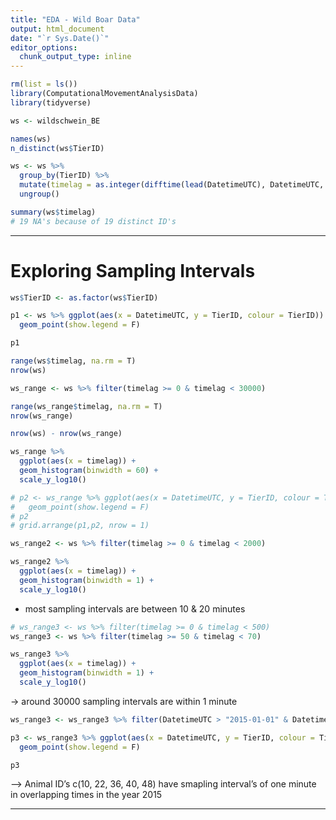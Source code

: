```yaml
---
title: "EDA - Wild Boar Data"
output: html_document
date: "`r Sys.Date()`"
editor_options: 
  chunk_output_type: inline
---
```


```r
rm(list = ls())
library(ComputationalMovementAnalysisData)
library(tidyverse)

ws <- wildschwein_BE
```

```r
names(ws)
n_distinct(ws$TierID)
```
```r

ws <- ws %>% 
  group_by(TierID) %>% 
  mutate(timelag = as.integer(difftime(lead(DatetimeUTC), DatetimeUTC, units = "secs"))) %>% 
  ungroup()

summary(ws$timelag)
# 19 NA's because of 19 distinct ID's
```

--------------------------------------------------------------------------------


# Exploring Sampling Intervals


```r
ws$TierID <- as.factor(ws$TierID)

p1 <- ws %>% ggplot(aes(x = DatetimeUTC, y = TierID, colour = TierID)) +
  geom_point(show.legend = F)

p1  
```

```r
range(ws$timelag, na.rm = T)
nrow(ws)

ws_range <- ws %>% filter(timelag >= 0 & timelag < 30000) 

range(ws_range$timelag, na.rm = T)
nrow(ws_range)

nrow(ws) - nrow(ws_range)
```


```r
ws_range %>% 
  ggplot(aes(x = timelag)) +
  geom_histogram(binwidth = 60) +
  scale_y_log10()
```

```r
# p2 <- ws_range %>% ggplot(aes(x = DatetimeUTC, y = TierID, colour = TierID)) +
#   geom_point(show.legend = F)
# p2
# grid.arrange(p1,p2, nrow = 1)
```

```r
ws_range2 <- ws %>% filter(timelag >= 0 & timelag < 2000)

ws_range2 %>% 
  ggplot(aes(x = timelag)) +
  geom_histogram(binwidth = 1) +
  scale_y_log10()
```
- most sampling intervals are between 10 & 20 minutes

```r
# ws_range3 <- ws %>% filter(timelag >= 0 & timelag < 500)
ws_range3 <- ws %>% filter(timelag >= 50 & timelag < 70)

ws_range3 %>% 
  ggplot(aes(x = timelag)) +
  geom_histogram(binwidth = 1) +
  scale_y_log10()

```
-> around 30000 sampling intervals are within 1 minute
```r
ws_range3 <- ws_range3 %>% filter(DatetimeUTC > "2015-01-01" & DatetimeUTC < "2016-01-01")

p3 <- ws_range3 %>% ggplot(aes(x = DatetimeUTC, y = TierID, colour = TierID)) +
  geom_point(show.legend = F)

p3

```
--> Animal ID's c(10, 22, 36, 40, 48) have smapling interval's of one minute in overlapping times in the year 2015




--------------------------------------------------------------------------------


```r

```
















